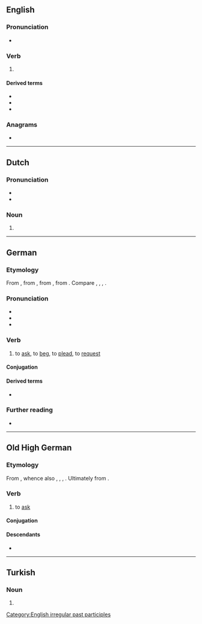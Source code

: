 {{also|Bitten}}
==English==

===Pronunciation===
* {{IPA|en|/ˈbɪtən/|/ˈbɪtn̩/}}
*: {{rhymes|en|ɪtən}}

===Verb===
{{head|en|verb form}}

# {{inflection of|en|bite||past|part}}
#: {{ux|en|My dog has never '''bitten''' anyone before.}}

====Derived terms====
* {{l|en|bittenness}}
* {{l|en|once bitten, twice shy}}
* {{l|en|unbitten}}

===Anagrams===
* {{anagrams|en|a=beintt|BITNET|bettin'}}

[[Category:English irregular past participles]]

----

==Dutch==

===Pronunciation===
* {{audio|nl|Nl-bitten.ogg|Audio}}
* {{rhymes|nl|ɪtən}}

===Noun===
{{head|nl|noun plural form}}

# {{nl-noun form of|pl|bit}}

----

==German==

===Etymology===
{{PIE root|de|gʷʰedʰ}}
From {{inh|de|gmh|}}, from {{inh|de|goh|bitten}}, from {{inh|de|gem-pro|*bidjaną}}, from {{der|de|ine-pro|*gʷʰedʰ-}}. Compare {{cog|nds|bidden}}, {{cog|nl|bidden}}, {{cog|en|bid}}, {{cog|da|bede}}.

===Pronunciation===
* {{IPA|de|/ˈbɪtn̩/|/ˈbɪtən/}}
* {{audio|de|De-bitten.ogg|audio}}
* {{audio|de|De-at-bitten.ogg|audio (Austria)}}

===Verb===
{{de-verb-strong|class=5|bittet|bat|gebeten|past subjunctive=bäte}}

# {{lb|de|transitive|or|intransitive}} to [[ask]], to [[beg]], to [[plead]], to [[request]]
#: {{ux|de|Wir lieben euch–Entschuldigt–Wir '''bitten''' um Verzeihung–Vielen Dank|We love you, we're sorry, please forgive us, much thanks.}}

====Conjugation====
{{de-conj-strong|bitt|bat|gebeten|h|e||bät|a}}

====Derived terms====
* {{l|de|abbitten}}

===Further reading===
* {{R:Duden}}

----

==Old High German==

===Etymology===
{{PIE root|goh|gʷʰedʰ}}
From {{inh|goh|gem-pro|*bidjaną}}, whence also {{cog|osx|biddian}}, {{cog|ang|biddan}}, {{cog|non|biðja}}, {{cog|got|𐌱𐌹𐌳𐌾𐌰𐌽}}. Ultimately from {{der|goh|ine-pro|*gʷʰedʰ-}}.

===Verb===
{{goh-verb}}

# to [[ask]]

====Conjugation====
{{goh-conj-st|class=5|bitt|bat|bāt|bët|impr=bitti}}

====Descendants====
* {{desc|de|bitten}}

----

==Turkish==

===Noun===
{{head|tr|noun form}}

# {{inflection of|tr|bit||abl|s}}